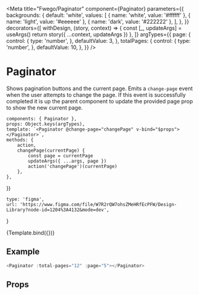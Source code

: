 

<Meta
    title="Fwego/Paginator"
    component={Paginator}
    parameters={{
        backgrounds: {
            default: 'white',
            values: [
                { name: 'white', value: '#ffffff' },
                { name: 'light', value: '#eeeeee' },
                { name: 'dark', value: '#222222' },
            ],
        },
    }}
    decorators={[
        withDesign,
        (story, context) => {
            const [_, updateArgs] = useArgs()
            return story({ ...context, updateArgs })
        },
    ]}
    argTypes={{
        page: {
            control: {
                type: 'number',
            },
            defaultValue: 3,
        },
        totalPages: {
            control: {
                type: 'number',
            },
            defaultValue: 10,
        },
    }}
/>

# Paginator

Shows pagination buttons and the current page. Emits a `change-page` event when the
user attempts to change the page. If this event is successfully completed it is up
the parent component to update the provided page prop to show the new current page.

    components: { Paginator },
    props: Object.keys(argTypes),
    template: `<Paginator @change-page="changePage" v-bind="$props"></Paginator>`,
    methods: {
        action,
        changePage(currentPage) {
            const page = currentPage
            updateArgs({ ...args, page })
            action('changePage')(currentPage)
        },
    },
})

    type: 'figma',
    url: 'https://www.figma.com/file/W7R2rQW7ohsZMeHRfEcPFW/Design-Library?node-id=1204%3A4132&mode=dev',
}

<Canvas>
    <Story
        name="Default"
        parameters={{
            design: config(designConfig),
        }}
    >
        {Template.bind({})}
    </Story>
</Canvas>

## Example

```javascript
<Paginator :total-pages="12" :page="5"></Paginator>
```

## Props

<Props of={Paginator} />
